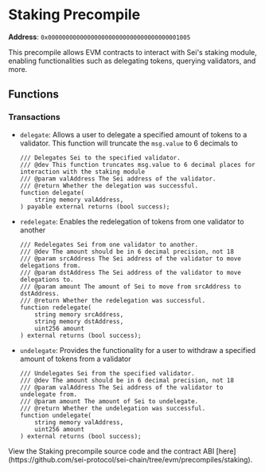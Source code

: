 
# Staking Precompile

**Address**: `0x0000000000000000000000000000000000001005`

This precompile allows EVM contracts to interact with Sei's staking module, enabling functionalities such as delegating tokens, querying validators, and more.

## Functions

### Transactions
- `delegate`: Allows a user to delegate a specified amount of tokens to a validator. This function will truncate the `msg.value` to 6 decimals to 

  ```solidity
  /// Delegates Sei to the specified validator.
  /// @dev This function truncates msg.value to 6 decimal places for interaction with the staking module
  /// @param valAddress The Sei address of the validator.
  /// @return Whether the delegation was successful.
  function delegate(
      string memory valAddress,
  ) payable external returns (bool success);
  ```

- `redelegate`: Enables the redelegation of tokens from one validator to another

  ```solidity
  /// Redelegates Sei from one validator to another.
  /// @dev The amount should be in 6 decimal precision, not 18
  /// @param srcAddress The Sei address of the validator to move delegations from.
  /// @param dstAddress The Sei address of the validator to move delegations to.
  /// @param amount The amount of Sei to move from srcAddress to dstAddress.
  /// @return Whether the redelegation was successful.
  function redelegate(
      string memory srcAddress,
      string memory dstAddress,
      uint256 amount
  ) external returns (bool success);
  ```

- `undelegate`: Provides the functionality for a user to withdraw a specified amount of tokens from a validator
  ```solidity
  /// Undelegates Sei from the specified validator.
  /// @dev The amount should be in 6 decimal precision, not 18
  /// @param valAddress The Sei address of the validator to undelegate from.
  /// @param amount The amount of Sei to undelegate.
  /// @return Whether the undelegation was successful.
  function undelegate(
      string memory valAddress,
      uint256 amount
  ) external returns (bool success);
  ```

<Callout type="info">
  View the Staking precompile source code and the contract ABI
  [here](https://github.com/sei-protocol/sei-chain/tree/evm/precompiles/staking).
</Callout>
